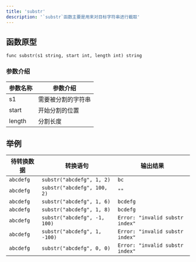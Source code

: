 ```yaml
---
title: 'substr'
description: '`substr`函数主要是用来对目标字符串进行截取'
---
```


## 函数原型

`func substr(s1 string, start int, length int) string`

### 参数介绍

| 参数名称   | 参数介绍      |
|--------|-----------|
| s1     | 需要被分割的字符串 |
| start  | 开始分割的位置   |
| length | 分割长度      |

## 举例

| 待转换数据     | 转换语句                         | 输出结果                            |
|-----------|------------------------------|---------------------------------|
| `abcdefg` | `substr("abcdefg", 1, 2)`    | `bc`                            |
| `abcdefg` | `substr("abcdefg", 100, 2)`  | `""`                            |
| `abcdefg` | `substr("abcdefg", 1, 6)`    | `bcdefg`                        |
| `abcdefg` | `substr("abcdefg", 1, 8)`    | `bcdefg`                        |
| `abcdefg` | `substr("abcdefg", -1, 100)` | `Error: "invalid substr index"` |
| `abcdefg` | `substr("abcdefg", 1, -100)` | `Error: "invalid substr index"` |
| `abcdefg` | `substr("abcdefg", 0, 0)`    | `Error: "invalid substr index"` |


